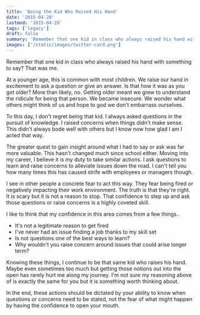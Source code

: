 ```yaml
---
title: 'Being the Kid Who Raised His Hand'
date: '2015-04-28'
lastmod: '2015-04-28'
tags: ['legacy']
draft: false
summary: 'Remember that one kid in class who always raised his hand with something to say? That was me.'
images: ['/static/images/twitter-card.png']
---
```


Remember that one kid in class who always raised his hand with something to say? That was me.

At a younger age, this is common with most children. We raise our hand in excitement to ask a question or give an answer. Is that how it was as you got older? More than likely, no. Getting older meant we grew to understand the ridicule for being that person. We became insecure. We wonder what others might think of us and hope to god we don't embarrass ourselves.

To this day, I don't regret being that kid. I always asked questions in the pursuit of knowledge. I raised concerns when things didn't make sense. This didn't always bode well with others but I know now how glad I am I acted that way.

The greater quest to gain insight around what I had to say or ask was far more valuable. This hasn't changed much since school either. Moving into my career, I believe it is my duty to take similar actions. I ask questions to learn and raise concerns to alleviate issues down the road. I can't tell you how many times this has caused strife with employees or managers though.

I see in other people a concrete fear to act this way. They fear being fired or negatively impacting their work environment. The truth is that they're right. It is scary but it is not a reason to stop. That confidence to step up and ask those questions or raise concerns is a highly coveted skill.

I like to think that my confidence in this area comes from a few things..

- It's not a legitimate reason to get fired
- I've never had an issue finding a job thanks to my skill set
- Is not questions one of the best ways to learn?
- Why wouldn't you raise concern around issues that could arise longer term?

Knowing these things, I continue to be that same kid who raises his hand. Maybe even sometimes too much but getting those notions out into the open has rarely hurt me along my journey. I'm not sure my reasoning above of is exactly the same for you but it is something worth thinking about.

In the end, these actions should be dictated by your ability to know when questions or concerns need to be stated, not the fear of what might happen by having the confidence to open your mouth.
